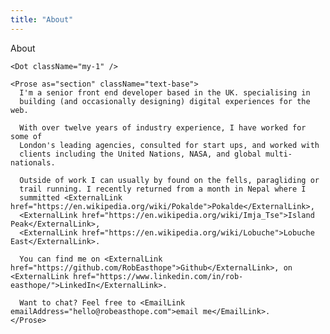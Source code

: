 ```yaml
---
title: "About"
---
```



<StandardContentContainer>
  <Box as="section" id="about" className="mx-auto max-w-prose">
    <Type as="h1" className="text-center text-2xl leading-tight"
      >About</Type>

    <Dot className="my-1" />

    <Prose as="section" className="text-base">
      I'm a senior front end developer based in the UK. specialising in
      building (and occasionally designing) digital experiences for the web.

      With over twelve years of industry experience, I have worked for some of
      London's leading agencies, consulted for start ups, and worked with
      clients including the United Nations, NASA, and global multi-nationals.

      Outside of work I can usually by found on the fells, paragliding or
      trail running. I recently returned from a month in Nepal where I
      summitted <ExternalLink href="https://en.wikipedia.org/wiki/Pokalde">Pokalde</ExternalLink>,
      <ExternalLink href="https://en.wikipedia.org/wiki/Imja_Tse">Island Peak</ExternalLink>,
      <ExternalLink href="https://en.wikipedia.org/wiki/Lobuche">Lobuche East</ExternalLink>.

      You can find me on <ExternalLink href="https://github.com/RobEasthope">Github</ExternalLink>, on <ExternalLink href="https://www.linkedin.com/in/rob-easthope/">LinkedIn</ExternalLink>.

      Want to chat? Feel free to <EmailLink emailAddress="hello@robeasthope.com">email me</EmailLink>.
    </Prose>

  </Box>
</StandardContentContainer>
